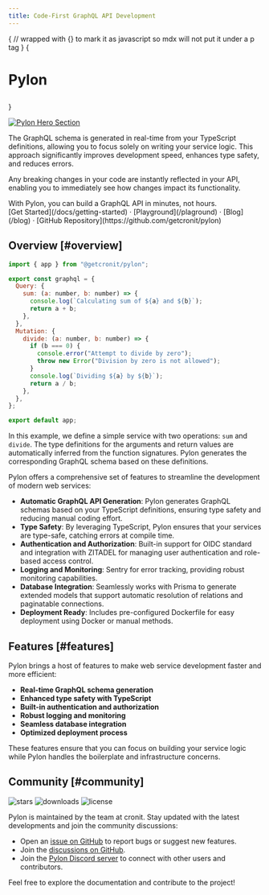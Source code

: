 ```yaml
---
title: Code-First GraphQL API Development
---
```



{
// wrapped with {} to mark it as javascript so mdx will not put it under a p tag
}
{<h1 className="text-center text-4xl tracking-tighter font-extrabold md:text-5xl mt-8">
Pylon

</h1>}

<Bleed>
  <Features />
</Bleed>

[![Pylon Hero Section](/images/pylon-overview.png)](/images/pylon-overview.png)

The GraphQL schema is generated in real-time from your TypeScript definitions,
allowing you to focus solely on writing your service logic.
This approach significantly improves development speed, enhances type safety, and reduces errors.

Any breaking changes in your code are instantly reflected in your API,
enabling you to immediately see how changes impact its functionality.

<Callout emoji="✅">
  With Pylon, you can build a GraphQL API in minutes, not hours.
</Callout>

<div className="mt-16 mb-20 text-center">
  [Get Started](/docs/getting-started) · [Playground](/plaground) ·
  [Blog](/blog) · [GitHub Repository](https://github.com/getcronit/pylon)
</div>

## Overview [#overview]

```jsx
import { app } from "@getcronit/pylon";

export const graphql = {
  Query: {
    sum: (a: number, b: number) => {
      console.log(`Calculating sum of ${a} and ${b}`);
      return a + b;
    },
  },
  Mutation: {
    divide: (a: number, b: number) => {
      if (b === 0) {
        console.error("Attempt to divide by zero");
        throw new Error("Division by zero is not allowed");
      }
      console.log(`Dividing ${a} by ${b}`);
      return a / b;
    },
  },
};

export default app;
```

In this example, we define a simple service with two operations: `sum` and `divide`. The type definitions for the arguments and return values are automatically inferred from the function signatures. Pylon generates the corresponding GraphQL schema based on these definitions.

Pylon offers a comprehensive set of features to streamline the development of modern web services:

- **Automatic GraphQL API Generation**: Pylon generates GraphQL schemas based on your TypeScript definitions, ensuring type safety and reducing manual coding effort.
- **Type Safety**: By leveraging TypeScript, Pylon ensures that your services are type-safe, catching errors at compile time.
- **Authentication and Authorization**: Built-in support for OIDC standard and integration with ZITADEL for managing user authentication and role-based access control.
- **Logging and Monitoring**: Sentry for error tracking, providing robust monitoring capabilities.
- **Database Integration**: Seamlessly works with Prisma to generate extended models that support automatic resolution of relations and paginatable connections.
- **Deployment Ready**: Includes pre-configured Dockerfile for easy deployment using Docker or manual methods.

## Features [#features]

Pylon brings a host of features to make web service development faster and more efficient:

- **Real-time GraphQL schema generation**
- **Enhanced type safety with TypeScript**
- **Built-in authentication and authorization**
- **Robust logging and monitoring**
- **Seamless database integration**
- **Optimized deployment process**

These features ensure that you can focus on building your service logic while Pylon handles the boilerplate and infrastructure concerns.

## Community [#community]

<p className="flex h-6 mt-4 gap-2">
  <img alt="stars" src="https://badgen.net/github/stars/getcronit/pylon" />
  <img alt="downloads" src="https://badgen.net/npm/dt/@getcronit/pylon-cli" />
  <img alt="license" src="https://badgen.net/github/license/getcronit/pylon" />
</p>

Pylon is maintained by the team at cronit. Stay updated with the latest developments and join the community discussions:

- Open an [issue on GitHub](https://github.com/getcronit/pylon/issues) to report bugs or suggest new features.
- Join the [discussions on GitHub](https://github.com/getcronit/pylon/discussions).
- Join the [Pylon Discord server](https://discord.gg/cbJjkVrnHe) to connect with other users and contributors.

Feel free to explore the documentation and contribute to the project!
